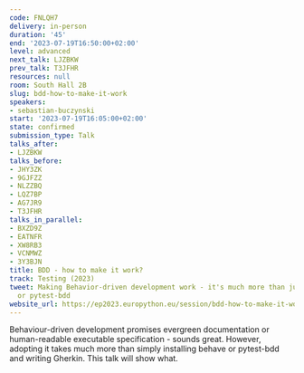 ```yaml
---
code: FNLQH7
delivery: in-person
duration: '45'
end: '2023-07-19T16:50:00+02:00'
level: advanced
next_talk: LJZBKW
prev_talk: T3JFHR
resources: null
room: South Hall 2B
slug: bdd-how-to-make-it-work
speakers:
- sebastian-buczynski
start: '2023-07-19T16:05:00+02:00'
state: confirmed
submission_type: Talk
talks_after:
- LJZBKW
talks_before:
- JHY3ZK
- 9GJFZZ
- NLZZBQ
- LQZ7BP
- AG7JR9
- T3JFHR
talks_in_parallel:
- BXZD9Z
- EATNFR
- XW8RB3
- VCNMWZ
- 3Y3BJN
title: BDD - how to make it work?
track: Testing (2023)
tweet: Making Behavior-driven development work - it's much more than just Gherkin
  or pytest-bdd
website_url: https://ep2023.europython.eu/session/bdd-how-to-make-it-work
---
```


Behaviour-driven development promises evergreen documentation or human-readable executable specification - sounds great. However, adopting it takes much more than simply installing behave or pytest-bdd and writing Gherkin. This talk will show what.